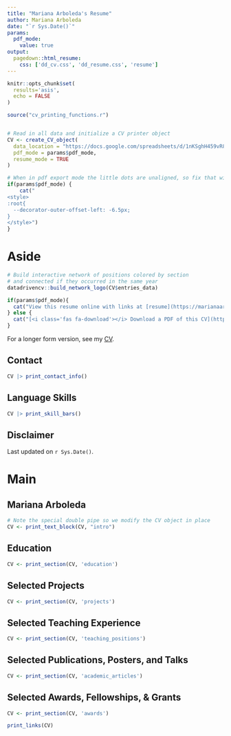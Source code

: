 ```yaml
---
title: "Mariana Arboleda's Resume"
author: Mariana Arboleda
date: "`r Sys.Date()`"
params:
  pdf_mode:
    value: true
output:
  pagedown::html_resume:
    css: ['dd_cv.css', 'dd_resume.css', 'resume']
---
```


```r
knitr::opts_chunk$set(
  results='asis', 
  echo = FALSE
)

source("cv_printing_functions.r")


# Read in all data and initialize a CV printer object
CV <- create_CV_object(
  data_location = "https://docs.google.com/spreadsheets/d/1nKSghH459vR8XqTpoaeLyIDUu1N9X5Q2aTX8JzpvDi8",
  pdf_mode = params$pdf_mode,
  resume_mode = TRUE
)

```


```r
# When in pdf export mode the little dots are unaligned, so fix that with some conditional CSS.
if(params$pdf_mode) {
    cat("
<style>
:root{
  --decorator-outer-offset-left: -6.5px;
}
</style>")
}
```


Aside
================================================================================


```r
# Build interactive network of positions colored by section
# and connected if they occurred in the same year
datadrivencv::build_network_logo(CV$entries_data)
```



```r
if(params$pdf_mode){
  cat("View this resume online with links at [resume](https://marianaarboleda.github.io/cv/resume.html)")
} else {
  cat("[<i class='fas fa-download'></i> Download a PDF of this CV](https://github.com/marianaarboleda/cv/raw/main/mariana_resume.pdf)")
}
```


For a longer form version, see my [CV](https://marianaarboleda.github.io/cv/cv.html).

Contact {#contact}
--------------------------------------------------------------------------------

```r
CV |> print_contact_info()
```



Language Skills {#skills}
--------------------------------------------------------------------------------

```r
CV |> print_skill_bars()
```



Disclaimer {#disclaimer}
--------------------------------------------------------------------------------
<!-- 
Made with the R package [**pagedown**](https://github.com/rstudio/pagedown). 

The source code is available at [https://github.com/marianaarboleda/cv](https://github.com/marianaarboleda/cv). -->

Last updated on `r Sys.Date()`.



Main
================================================================================

Mariana Arboleda {#title}
--------------------------------------------------------------------------------

```r
# Note the special double pipe so we modify the CV object in place
CV <- print_text_block(CV, "intro") 
```



Education {data-icon=graduation-cap data-concise=true}
--------------------------------------------------------------------------------

```r
CV <- print_section(CV, 'education')
```



Selected Projects {data-icon=chart-line data-concise=true}
--------------------------------------------------------------------------------


```r
CV <- print_section(CV, 'projects')
```


Selected Teaching Experience {data-icon=suitcase data-concise=true}
--------------------------------------------------------------------------------


```r
CV <- print_section(CV, 'teaching_positions')
```

Selected Publications, Posters, and Talks {data-icon=book data-concise=true}
--------------------------------------------------------------------------------

```r
CV <- print_section(CV, 'academic_articles')
```

Selected Awards, Fellowships, & Grants {data-icon=medal data-concise=true}
--------------------------------------------------------------------------------

```r
CV <- print_section(CV, 'awards')
```


```r
print_links(CV)
```

